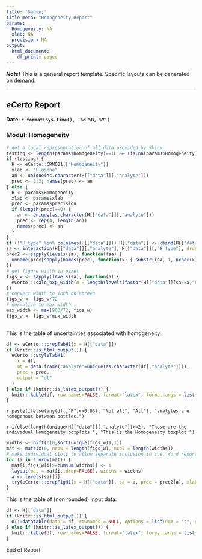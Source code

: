 ```yaml
---
title: '&nbsp;'
title-meta: "Homogeneity-Report"
params:
  Homogeneity: NA
  xlab: NA
  precision: NA
output:
  html_document:
    df_print: paged
---
```


***Note!*** 
This is a general report template. Specific layouts can be generated on demand.

---

## ***eCerto*** Report

**Date: `r format(Sys.time(), '%d %B, %Y')`**

### Modul: Homogeneity

```r
# get a local representation of all data provided by Shiny
testing <- length(params$Homogeneity)==1L && (is.na(params$Homogeneity) | params$Homogeneity=="NA")
if (testing) {
  H <- eCerto::CRM001[["Homogeneity"]]
  xlab <- "Flasche"
  an <- unique(as.character(H[["data"]][,"analyte"]))
  prec <- 5:3; names(prec) <- an
} else {
  H <- params$Homogeneity
  xlab <- params$xlab
  prec <- params$precision
  if (length(prec)==0) {
    an <- unique(as.character(H[["data"]][,"analyte"]))
    prec <- rep(4, length(an))
    names(prec) <- an
  }
}
if (!"H_type" %in% colnames(H[["data"]])) H[["data"]] <- cbind(H[["data"]], "H_type"="hom")
sa <- interaction(H[["data"]][,"analyte"], H[["data"]][,"H_type"], drop = TRUE)
prec2 <- sapply(levels(sa), function(lsa) {
  unname(prec[sapply(names(prec), function(x) { substr(lsa, 1, nchar(x))==x })])
})
# get figure width in pixel
figs_w <- sapply(levels(sa), function(a) {
  eCerto:::calc_bxp_width(n = length(levels(factor(H[["data"]][sa==a,"Flasche"]))), w_axes = 48, w_point = 40)
})
# convert width to inch on screen
figs_w <- figs_w/72
# normalize to max width
max_width <- max(960/72, figs_w)
figs_w <- figs_w/max_width
  
```

This is the table of uncertainties associated with homogeneity:

```r
df <- eCerto:::prepTabH1(x = H[["data"]])
if (knitr::is_html_output()) {
  eCerto:::styleTabH1(
    x = df, 
    mt = data.frame("analyte"=unique(as.character(df[,"analyte"]))), 
    prec = prec,
    output = "dt"
  )
} else if (knitr::is_latex_output()) {
  knitr::kable(df, row.names=FALSE, format="latex", format.args = list(decimal.mark = "."))
}
```

`r paste(ifelse(any(df[,"P"]<=0.05), "Not all", "All"), "analytes are homogenous between bottles.")`

`r ifelse(length(unique(H[["data"]][,"analyte"])>=2), "These are the individual Homogeneity boxplots:", "This is the Homogeneity boxplot:")`

```r
widths <- diff(c(0,sort(unique(figs_w)),1))
mat <- matrix(0, nrow = length(figs_w), ncol = length(widths))
# make individual plots to allow separate inclusion in i.e. Word reports
for (i in 1:nrow(mat)) {
  mat[i,figs_w[i]>=cumsum(widths)] <- 1
  layout(mat = mat[i,,drop=FALSE], widths = widths)
  a <- levels(sa)[i]
  try(eCerto:::prepFigH1(x = H[["data"]], sa = a, prec = prec2[a], xlab = xlab))
}
```

This is the table of (non rounded) input data:

```r
df <- H[["data"]]
if (knitr::is_html_output()) {
  DT::datatable(data = df, rownames = NULL, options = list(dom = "t", paging = FALSE))
} else if (knitr::is_latex_output()) {
  knitr::kable(df, row.names=FALSE, format="latex", format.args = list(decimal.mark = "."))
}
```

End of Report.